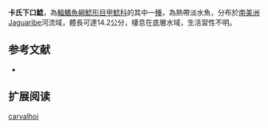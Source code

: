 {{Speciesbox
| name = 卡氏下口鯰
| image = 
| image_width = 250px
| image_caption = 
| status = NE
| status_system = IUCN3.1
| genus = Hypostomus
| species = carvalhoi 
| authority = [[Miranda_Ribeiro|Miranda Ribeiro]], 1937
| synonyms = *''Plecostomus carvalhoi'',Miranda Ribeiro, 1937
}}

'''卡氏下口鯰'''，為[[輻鰭魚綱|輻鰭魚綱]][[鯰形目|鯰形目]][[甲鯰科|甲鯰科]]的其中一[[種|種]]，為熱帶淡水魚，分布於[[南美洲|南美洲]]Jaguaribe河流域，體長可達14.2公分，棲息在底層水域，生活習性不明。

==参考文献==
*{{FishBase_species|genus=Hypostomus|species=carvalhoi |year=2014|month=12}}

== 扩展阅读 ==
{{refbegin}}
{{wikispecies-inline|Hypostomus carvalhoi |卡氏下口鯰}}
{{refend}}
{{Taxonbar|from=Q6405121}}

[[Category:下口鯰屬|carvalhoi]]
